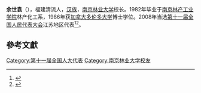 '''余世袁'''（{{bd|1949年||}}），福建清流人，[[汉族|汉族]]，[[南京林业大学|南京林业大学]]校长。1982年毕业于[[南京林产工业学院|南京林产工业学院]]林产化工系，1986年获[[加拿大|加拿大]][[多伦多大学|多伦多大学]]博士学位。2008年当选[[第十一届全国人民代表大会|第十一届全国人民代表大会]]江苏地区代表<ref>{{cite web|author=新华网|title=第十一届全国人大代表|url=http://news.xinhuanet.com/ziliao/2008-03/03/content_7708230.htm?node=36628|publisher=新华网|accessdate=2014-01-07|archive-date=2014-01-10|archive-url=https://web.archive.org/web/20140110211415/http://news.xinhuanet.com/ziliao/2008-03/03/content_7708230.htm?node=36628|dead-url=no}}</ref><ref>{{cite news|title=全国人大代表信息-余世袁|url=http://210.82.31.1:8084/delegate/viewDelegate.action?dbid=110754|accessdate=2013-04-05|newspaper=全国人大网|archive-url=https://web.archive.org/web/20140321065159/http://www.npc.gov.cn/delegate/viewDelegate.action?dbid=110754|archive-date=2014-03-21|dead-url=yes}}</ref>。

==參考文獻==
{{reflist}}
[[Category:第十一届全国人大代表|Category:第十一届全国人大代表]]
[[Category:南京林业大学校友|Category:南京林业大学校友]]